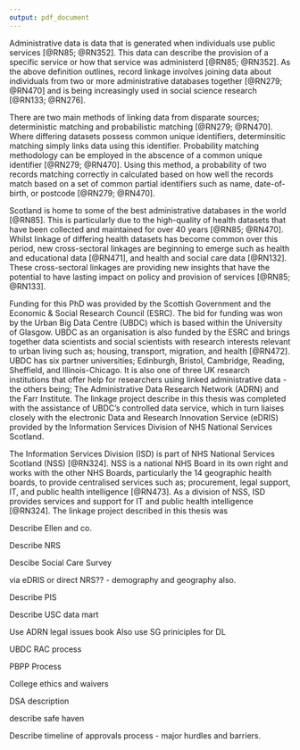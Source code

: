 ```yaml
---
output: pdf_document
---
```


\chapter{Data}\label{ch:data}

\epigraph{Record linkage refers to a merging that brings together information from two or more sources of data with the object of consolidating facts concerning an individual or an event that are not available in any separate record.}{\textit{[OECD, 2006]}}

Administrative data is data that is generated when individuals use public services [@RN85; @RN352]. This data can describe the provision of a specific service or how that service was administerd [@RN85; @RN352]. As the above definition outlines, record linkage involves joining data about individuals from two or more administrative databases together [@RN279; @RN470] and is being increasingly used in social science research [@RN133; @RN276]. 

There are two main methods of linking data from disparate sources; deterministic matching and probabilistic matching [@RN279; @RN470]. Where differing datasets possess common unique identifiers, determinsitic matching simply links data using this identifier. Probability matching methodology can be employed in the abscence of a common unique identifier [@RN279; @RN470]. Using this method, a probability of two records matching correctly in calculated based on how well the records match based on a set of common partial identifiers such as name, date-of-birth, or postcode [@RN279; @RN470]. 

Scotland is home to some of the best administrative databases in the world [@RN85]. This is particularly due to the high-quality of health datasets that have been collected and maintained for over 40 years [@RN85; @RN470]. Whilst linkage of differing health datasets has become common over this period, new cross-sectoral linkages are beginning to emerge such as health and educational data [@RN471], and health and social care data [@RN132]. These cross-sectoral linkages are providing new insights that have the potential to have lasting impact on policy and provision of services [@RN85; @RN133]. 

\section{Infrastructure}\label{sec:infrastructure}

\subsection{Urban Big Data Centre}\label{subsec:ubdc}

Funding for this PhD was provided by the Scottish Government and the Economic \& Social Research Council (ESRC). The bid for funding was won by the Urban Big Data Centre (UBDC) which is based within the University of Glasgow. UBDC as an organisation is also funded by the ESRC and brings together data scientists and social scientists with research interests relevant to urban living such as; housing, transport, migration, and health [@RN472]. UBDC has six partner universities; Edinburgh, Bristol, Cambridge, Reading, Sheffield, and Illinois-Chicago. It is also one of three UK research institutions that offer help for researchers using linked administrative data - the others being; The Administrative Data Research Network (ADRN) and the Farr Institute. The linkage project describe in this thesis was completed with the assistance of UBDC's controlled data service, which in turn liaises closely with the electronic Data and Research Innovation Service (eDRIS) provided by the Information Services Division of NHS National Services Scotland. 

\subsection{Information Services Division}\label{subsec:edris}

The Information Services Division (ISD) is part of NHS National Services Scotland (NSS) [@RN324]. NSS is a national NHS Board in its own right and works with the other NHS Boards, particularly the 14 geographic health boards, to provide centralised services such as; procurement, legal support, IT, and public health intelligence [@RN473]. As a division of NSS, ISD provides services and support for IT and public health intelligence [@RN324]. The linkage project described in this thesis was 

\subsection{Analytic Services Division}\label{subsec:asd}

Describe Ellen and co. 

\subsection{National Records of Scotland}\label{subsec:nrs}

Describe NRS

\section{Data Sources}\label{sec:sources}

\subsection{Social Care}\label{subsec:source-sc}

Descibe Social Care Survey

\subsection{Population Spine and Death records}

via eDRIS or direct NRS?? - demography and geography also.

\subsection{Prescribing Information System}

Describe PIS

\subsection{Unscheduled Care Data}

Describe USC data mart

\section{Information Governance}\label{sec:ig}

Use ADRN legal issues book
Also use SG priniciples for DL

\subsection{Research Approvals Commitee}\label{subsec:rac}

UBDC RAC process

\subsection{Public Benefit and Privacy Panel}\label{subsec:pbpp}

PBPP Process

\subsection{Ethics}\label{subsec:ethics}

College ethics and waivers

\subsection{Data sharing agreement}\label{subsec:dsa}

DSA description

\section{Safe Haven environment}\label{sec:safe-haven}

describe safe haven

\section{Timeline}\label{sec:timeline}

Describe timeline of approvals process - major hurdles and barriers.